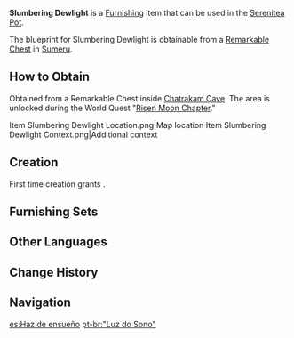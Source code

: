 {{Furnishing Infobox
|id             = 360419
|image          = Item Slumbering Dewlight.png
|category       = Landscape
|subcategory    = Lighting
|quality        = 3
|adeptal_energy = 60
|load           = 165
|reduced_load   = 147
|description    = A streetlamp that can be seen out in [[Sumeru]]'s wilds. This all began when researchers doing studies in the rainforest. Inspired by the [[Forest Rangers]], they made improvements to normal torches. The researchers used a movable structure for the hanging point of the lamp's main body, such that even if the lamp pole was slanted, the lamp itself would remain perpendicular to the ground. This way, any fire hazard posed by flammable materials used would be decreased. This design was eventually adopted by normal streetlamps that used safe light sources and thus become the standard.
|mention        = 
|blueprint      = Remarkable Chest
|source1        = 
}}
'''Slumbering Dewlight''' is a [[Furnishing]] item that can be used in the [[Serenitea Pot]].

The blueprint for Slumbering Dewlight is obtainable from a [[Remarkable Chest]] in [[Sumeru]].

==How to Obtain==
Obtained from a Remarkable Chest inside [[Chatrakam Cave]]. The area is unlocked during the World Quest "[[Risen Moon Chapter]]."
<gallery>
Item Slumbering Dewlight Location.png|Map location
Item Slumbering Dewlight Context.png|Additional context
</gallery>

==Creation==
First time creation grants {{Item|Trust|24|x=4}}.
{{Recipe
|type = Creation
|time = 14h
|Adhigama Wood = 8
|Iron Chunk = 4
|sort = Adhigama Wood;Iron Chunk
}}

==Furnishing Sets==
{{Craft Usage}}

==Other Languages==
{{Other Languages
|default_hidden = 1
|en      = Slumbering Dewlight
|zhs     = 「露眠之光」
|zhs_rm  = "Lùmián zhī Guāng"
|zht     = 「露眠之光」
|zht_rm  = "Lùmián zhī Guāng"
|ja      = 「露が眠る光」
|ja_rm   = "Tsuyu ga Nemuru Hikari"
|ko      = 「이슬이 잠든 빛」
|ko_rm   = "Iseul-i Jamdeun Bit"
|es      = Haz de ensueño
|fr      = Étreinte du sommeil rosé
|ru      = Объятия росистой дрёмы
|th      = "แสงแห่งน้ำค้างหลับใหล"
|th_rm   = 
|vi      = Ánh Sáng Giấc Ngủ
|de      = „Schlummerndes Taulicht“
|id      = Cahaya Lelap di Alam
|pt      = "Luz do Sono"
|tr      = Uyuyan Çiy Işığı
|it      = Lampione Rugiada assopita
}}

==Change History==
{{Change History|3.0}}

==Navigation==
{{Furnishing Navbox|exterior}}

[[es:Haz de ensueño]]
[[pt-br:"Luz do Sono"]]